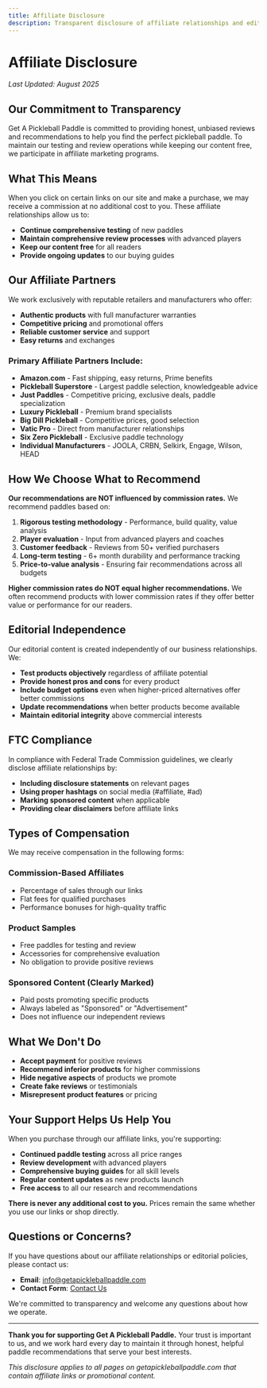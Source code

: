 ```yaml
---
title: Affiliate Disclosure
description: Transparent disclosure of affiliate relationships and editorial policies for Get A Pickleball Paddle.
---
```


# Affiliate Disclosure

*Last Updated: August 2025*

## Our Commitment to Transparency

Get A Pickleball Paddle is committed to providing honest, unbiased reviews and recommendations to help you find the perfect pickleball paddle. To maintain our testing and review operations while keeping our content free, we participate in affiliate marketing programs.

## What This Means

When you click on certain links on our site and make a purchase, we may receive a commission at no additional cost to you. These affiliate relationships allow us to:

- **Continue comprehensive testing** of new paddles
- **Maintain comprehensive review processes** with advanced players
- **Keep our content free** for all readers
- **Provide ongoing updates** to our buying guides

## Our Affiliate Partners

We work exclusively with reputable retailers and manufacturers who offer:
- **Authentic products** with full manufacturer warranties
- **Competitive pricing** and promotional offers
- **Reliable customer service** and support
- **Easy returns** and exchanges

### Primary Affiliate Partners Include:
- **Amazon.com** - Fast shipping, easy returns, Prime benefits
- **Pickleball Superstore** - Largest paddle selection, knowledgeable advice
- **Just Paddles** - Competitive pricing, exclusive deals, paddle specialization
- **Luxury Pickleball** - Premium brand specialists
- **Big Dill Pickleball** - Competitive prices, good selection
- **Vatic Pro** - Direct from manufacturer relationships
- **Six Zero Pickleball** - Exclusive paddle technology
- **Individual Manufacturers** - JOOLA, CRBN, Selkirk, Engage, Wilson, HEAD

## How We Choose What to Recommend

**Our recommendations are NOT influenced by commission rates.** We recommend paddles based on:

1. **Rigorous testing methodology** - Performance, build quality, value analysis
2. **Player evaluation** - Input from advanced players and coaches
3. **Customer feedback** - Reviews from 50+ verified purchasers
4. **Long-term testing** - 6+ month durability and performance tracking
5. **Price-to-value analysis** - Ensuring fair recommendations across all budgets

**Higher commission rates do NOT equal higher recommendations.** We often recommend products with lower commission rates if they offer better value or performance for our readers.

## Editorial Independence

Our editorial content is created independently of our business relationships. We:

- **Test products objectively** regardless of affiliate potential
- **Provide honest pros and cons** for every product
- **Include budget options** even when higher-priced alternatives offer better commissions
- **Update recommendations** when better products become available
- **Maintain editorial integrity** above commercial interests

## FTC Compliance

In compliance with Federal Trade Commission guidelines, we clearly disclose affiliate relationships by:

- **Including disclosure statements** on relevant pages
- **Using proper hashtags** on social media (#affiliate, #ad)
- **Marking sponsored content** when applicable
- **Providing clear disclaimers** before affiliate links

## Types of Compensation

We may receive compensation in the following forms:

### **Commission-Based Affiliates**
- Percentage of sales through our links
- Flat fees for qualified purchases
- Performance bonuses for high-quality traffic

### **Product Samples**
- Free paddles for testing and review
- Accessories for comprehensive evaluation
- No obligation to provide positive reviews

### **Sponsored Content** (Clearly Marked)
- Paid posts promoting specific products
- Always labeled as "Sponsored" or "Advertisement"
- Does not influence our independent reviews

## What We Don't Do

- **Accept payment** for positive reviews
- **Recommend inferior products** for higher commissions
- **Hide negative aspects** of products we promote
- **Create fake reviews** or testimonials
- **Misrepresent product features** or pricing

## Your Support Helps Us Help You

When you purchase through our affiliate links, you're supporting:

- **Continued paddle testing** across all price ranges
- **Review development** with advanced players
- **Comprehensive buying guides** for all skill levels
- **Regular content updates** as new products launch
- **Free access** to all our research and recommendations

**There is never any additional cost to you.** Prices remain the same whether you use our links or shop directly.

## Questions or Concerns?

If you have questions about our affiliate relationships or editorial policies, please contact us:

- **Email**: info@getapickleballpaddle.com
- **Contact Form**: [Contact Us](/contact)

We're committed to transparency and welcome any questions about how we operate.

---

**Thank you for supporting Get A Pickleball Paddle.** Your trust is important to us, and we work hard every day to maintain it through honest, helpful paddle recommendations that serve your best interests.

*This disclosure applies to all pages on getapickleballpaddle.com that contain affiliate links or promotional content.*